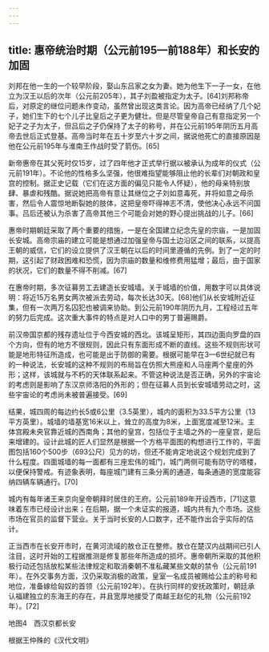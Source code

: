 ```yaml
---
---
---
```

title: 惠帝统治时期（公元前195—前188年）和长安的加固
---



刘邦在他一生的一个较早阶段，娶山东吕家之女为妻。她为他生下一子一女，在他立为汉王以后的次年（公元前205年），其子刘盈被指定为太子。[64]刘邦称帝后，对原定的继位问题未作变动，虽然曾出现这类言论。因为高帝已经纳了几个妃子，她们生下的七个儿子比皇后之子更为健壮。但是尽管皇帝自己有意指定另一个妃子之子为太子，但吕后之子仍保持了太子的称号，并在公元前195年阴历五月高帝去世后正式登基。高帝当时年在五十岁至六十岁之间，据说他死亡的直接原因是他在公元前195年与淮南王作战时受了箭伤。[65]

新帝惠帝在其父死时仅15岁，过了四年他才正式举行据以被承认为成年的仪式（公元前191年）。不论他的性格多么坚强，他很难指望能够阻止他的长辈们对朝政和皇宫的控制。据正史记载（它们在这方面的偏见只能令人怀疑），他的母亲特别放肆、暴虐和残酷。据说她把高帝有意让其继位之子刘如意毒死，并将如意之母杀害，然后令人震惊地断裂她的肢体，这把皇帝吓得神志不清，使他决心永远不问国事。吕后还被认为杀害了高帝其他三个可能会对她的野心提出挑战的儿子。[66]

惠帝时期朝廷采取了两个重要的措施，一是在全国建立纪念先皇的宗庙，一是加固长安城。高帝宗庙的建立可能是想通过加强皇帝与国土边沿区之间的联系，以提高王朝的威信，它们的设立提供了汉王朝在以后的时间里遵循的先例。到了一定的时期，这引起了财政困难和恐慌，因为宗庙的数量和维修费用猛增；最后，由于国家的状况，它们的数量不得不削减。[67]

在惠帝时期，多次征募劳工去建造长安城墙。关于城墙的价值，用数字可以具体说明：将近15万名男女两次被派去劳动，每次长达30天。[68]他们从长安城附近征集，但有一次两万名囚犯也被调来协助。到公元前190年阴历九月，工程经过五年的努力后完成。这次重大事件的特点是对人口中的男丁普遍赐爵。

前汉帝国京都的残存遗址位于今西安城的西北。该城呈矩形，其四边面向罗盘的四个方向，但有的地方不很规则，因此只有东面形成不断的直线。这些不规则形状可能是地形特征所造成，也可能是出于防御的需要。根据可能早在3—6世纪就已有的一种说法，长安城的这种不规则的布局旨在仿照大熊座和人马座两个星座的外形；这样，该城就与不朽的天体联系起来。不管这种说法是否正确，另外的宇宙论的考虑则是影响了东汉京师洛阳的外形的；但在征募人员到长安城墙劳动之时，这些宇宙论的考虑尚未被普遍接受。[69]

结果，城四周的每边约长5或6公里（3.5英里），城内的面积为33.5平方公里（13平方英里）。城墙的墙基宽16米以上，耸立的高度为8米，上面宽度减至12米。主体宫殿未央官靠近城的西南角；其他的皇宫，包括位于主墙之外的一座皇宫，是后来增建的。设计此城的匠人们显然是根据一个方格平面图的构想进行工作的，平面图包括160个500步（693公尺）见方的坊，但还不能肯定地说这个规划完成到了什么程度。四面城墙的每一面都有三座宏伟的城门，城门两侧可能有防守的塔楼，以便保持警戒。有迹象表明，每座城门建有三条分离的通道，每条通道的宽度能容纳四辆车辆通行。[70]

城内有每年诸王来京向皇帝朝拜时居住的王府。公元前189年开设西市，[71]这意味着东市已经设计出来；在后期，据一个未证实的报道，城内共有九个市场。这些市场在官员的监督下营业。关于当时长安的人口数字，还不能作出合乎实际的估计。

正当西市在长安开市时，在黄河流域的敖仓正在整修。敖仓在楚汉内战期间已引人注目，这时开始的工程据推测是修复那些年所造成的损坏。惠帝朝所采取的其他积极行动还包括放松某些法律规定和取消秦朝不准私藏某些文献的禁令（公元前191年）。在外交事务方面，汉仍采取消极的政策，皇室一名成员被赐给公主的称号和地位，准备嫁给匈奴的首领（公元前192年）。在执行同样的安抚政策时，朝廷承认福建独立的东海王的存在，并且宽厚地接受了南越王赵佗的礼物（公元前192年）。[72]



地图4　西汉京都长安

根据王仲殊的《汉代文明》